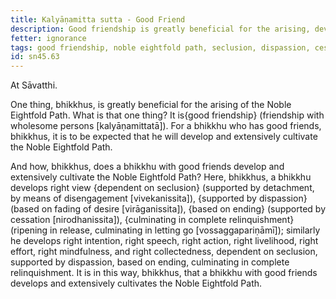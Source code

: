 ```yaml
---
title: Kalyāṇamitta sutta - Good Friend
description: Good friendship is greatly beneficial for the arising, development and extensive cultivation of the Noble Eightfold Path.
fetter: ignorance
tags: good friendship, noble eightfold path, seclusion, dispassion, cessation, relinquishment, sn, sn45-56, sn45
id: sn45.63
---
```


At Sāvatthi.

One thing, bhikkhus, is greatly beneficial for the arising of the Noble Eightfold Path. What is that one thing? It is\{good friendship} (friendship with wholesome persons [kalyāṇamittatā]). For a bhikkhu who has good friends, bhikkhus, it is to be expected that he will develop and extensively cultivate the Noble Eightfold Path.

And how, bhikkhus, does a bhikkhu with good friends develop and extensively cultivate the Noble Eightfold Path? Here, bhikkhus, a bhikkhu develops right view \{dependent on seclusion} (supported by detachment, by means of disengagement [vivekanissita]), \{supported by dispassion} (based on fading of desire [virāganissita]), \{based on ending} (supported by cessation [nirodhanissita]), \{culminating in complete relinquishment} (ripening in release, culminating in letting go [vossaggapariṇāmī]); similarly he develops right intention, right speech, right action, right livelihood, right effort, right mindfulness, and right collectedness, dependent on seclusion, supported by dispassion, based on ending, culminating in complete relinquishment. It is in this way, bhikkhus, that a bhikkhu with good friends develops and extensively cultivates the Noble Eightfold Path.